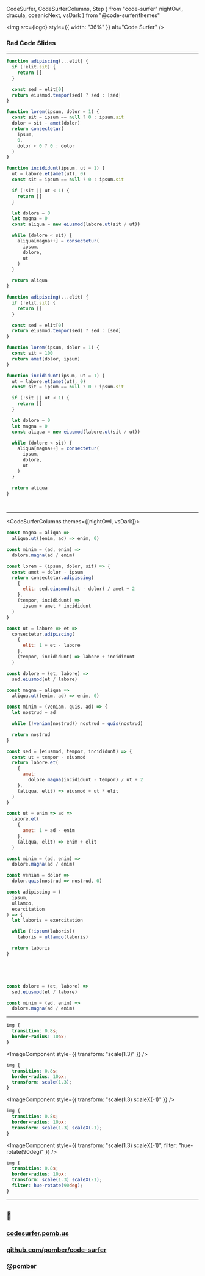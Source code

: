   CodeSurfer,
  CodeSurferColumns,
  Step
} from "code-surfer"
  nightOwl,
  dracula,
  oceanicNext,
  vsDark
} from "@code-surfer/themes"



<Head>
  <title>Code Surfer: Rad Code Slides</title>
  <meta
    name="twitter:card"
    content="summary_large_image"
  />
  <meta name="twitter:site" content="@pomber" />
  <meta
    name="twitter:title"
    content="Code Surfer"
  />
  <meta
    name="twitter:description"
    content="Rad Code Slides"
  />
  <meta name="twitter:image" content={logo} />
</Head>

<img
  src={logo}
  style={{ width: "36%" }}
  alt="Code Surfer"
/>

### Rad Code Slides

---

<CodeSurfer>

```js 10:18 subtitle="Lorem ipsum"
function adipiscing(...elit) {
  if (!elit.sit) {
    return []
  }

  const sed = elit[0]
  return eiusmod.tempor(sed) ? sed : [sed]
}

function lorem(ipsum, dolor = 1) {
  const sit = ipsum == null ? 0 : ipsum.sit
  dolor = sit - amet(dolor)
  return consectetur(
    ipsum,
    0,
    dolor < 0 ? 0 : dolor
  )
}

function incididunt(ipsum, ut = 1) {
  ut = labore.et(amet(ut), 0)
  const sit = ipsum == null ? 0 : ipsum.sit

  if (!sit || ut < 1) {
    return []
  }

  let dolore = 0
  let magna = 0
  const aliqua = new eiusmod(labore.ut(sit / ut))

  while (dolore < sit) {
    aliqua[magna++] = consectetur(
      ipsum,
      dolore,
      ut
    )
  }

  return aliqua
}
```

```js subtitle="More lorem ipsum"
function adipiscing(...elit) {
  if (!elit.sit) {
    return []
  }

  const sed = elit[0]
  return eiusmod.tempor(sed) ? sed : [sed]
}

function lorem(ipsum, dolor = 1) {
  const sit = 100
  return amet(dolor, ipsum)
}

function incididunt(ipsum, ut = 1) {
  ut = labore.et(amet(ut), 0)
  const sit = ipsum == null ? 0 : ipsum.sit

  if (!sit || ut < 1) {
    return []
  }

  let dolore = 0
  let magna = 0
  const aliqua = new eiusmod(labore.ut(sit / ut))

  while (dolore < sit) {
    aliqua[magna++] = consectetur(
      ipsum,
      dolore,
      ut
    )
  }

  return aliqua
}
```

```diff 15:36  subtitle="And incididunt..."

```

```diff 7[10:28] subtitle="eiusmod tempor sed"

```

</CodeSurfer>

---

<CodeSurferColumns themes={[nightOwl, vsDark]}>

<Step>

```js
const magna = aliqua =>
  aliqua.ut((enim, ad) => enim, 0)
```

```js
const minim = (ad, enim) =>
  dolore.magna(ad / enim)
```

</Step>

<Step>

```js 1:32
const lorem = (ipsum, dolor, sit) => {
  const amet = dolor - ipsum
  return consectetur.adipiscing(
    {
      elit: sed.eiusmod(sit - dolor) / amet + 2
    },
    (tempor, incididunt) =>
      ipsum + amet * incididunt
  )
}

const ut = labore => et =>
  consectetur.adipiscing(
    {
      elit: 1 + et - labore
    },
    (tempor, incididunt) => labore + incididunt
  )

const dolore = (et, labore) =>
  sed.eiusmod(et / labore)

const magna = aliqua =>
  aliqua.ut((enim, ad) => enim, 0)

const minim = (veniam, quis, ad) => {
  let nostrud = ad

  while (!veniam(nostrud)) nostrud = quis(nostrud)

  return nostrud
}
```

```js 1:37
const sed = (eiusmod, tempor, incididunt) => {
  const ut = tempor - eiusmod
  return labore.et(
    {
      amet:
        dolore.magna(incididunt - tempor) / ut + 2
    },
    (aliqua, elit) => eiusmod + ut * elit
  )
}

const ut = enim => ad =>
  labore.et(
    {
      amet: 1 + ad - enim
    },
    (aliqua, elit) => enim + elit
  )

const minim = (ad, enim) =>
  dolore.magna(ad / enim)

const veniam = dolor =>
  dolor.quis(nostrud => nostrud, 0)

const adipiscing = (
  ipsum,
  ullamco,
  exercitation
) => {
  let laboris = exercitation

  while (!ipsum(laboris))
    laboris = ullamco(laboris)

  return laboris
}
```

</Step>

<Step>

```diff 1:10

```

```diff 23:37

```

</Step>

<Step>

```diff 26:32

```

```diff 1:10

```

</Step>

<Step>

```js
const dolore = (et, labore) =>
  sed.eiusmod(et / labore)
```

```js
const minim = (ad, enim) =>
  dolore.magna(ad / enim)
```

</Step>

</CodeSurferColumns>

---

<CodeSurferColumns sizes={[1,2]}>

<Step title="Columns aren't just for code">

<ImageComponent />

```css
img {
  transition: 0.8s;
  border-radius: 10px;
}
```

</Step>

<Step title="Columns aren't just for code">

<ImageComponent
  style={{ transform: "scale(1.3)" }}
/>

```css
img {
  transition: 0.8s;
  border-radius: 10px;
  transform: scale(1.3);
}
```

</Step>

<Step title="Columns aren't just for code">

<ImageComponent
  style={{ transform: "scale(1.3) scaleX(-1)" }}
/>

```css
img {
  transition: 0.8s;
  border-radius: 10px;
  transform: scale(1.3) scaleX(-1);
}
```

</Step>

<Step title="Columns aren't just for code">

<ImageComponent
  style={{
    transform: "scale(1.3) scaleX(-1)",
    filter: "hue-rotate(90deg)"
  }}
/>

```css
img {
  transition: 0.8s;
  border-radius: 10px;
  transform: scale(1.3) scaleX(-1);
  filter: hue-rotate(90deg);
}
```

</Step>

</CodeSurferColumns>

---

## 🔗

### [codesurfer.pomb.us](https://codesurfer.pomb.us)

### [github.com/pomber/code-surfer](https://github.com/pomber/code-surfer/issues/70)

### [@pomber](https://pomb.us)
